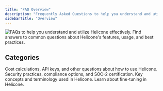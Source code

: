 ```yaml
---
title: "FAQ Overview"
description: "Frequently Asked Questions to help you understand and utilize Helicone effectively"
sidebarTitle: "Overview"
---
```



<Frame>
  <img
    src="/images/faq/faq-cover.webp"
    alt="FAQs to help you understand and utilize Helicone effectively."
  />
</Frame>

<Callout title="Welcome to Helicone FAQ!" type="info">
  Find answers to common questions about Helicone's features, usage, and best
  practices.
</Callout>

## Categories

<CardGroup cols={2} gap="medium">
  <Card
    title="Using Helicone"
    icon="server"
    href="/faq/tag/platform"
    horizontal
    iconType="light"
  >
    Cost calculations, API keys, and other questions about how to use Helicone.
  </Card>
  <Card
    title="Security and Compliance"
    icon="shield-check"
    href="/faq/tag/security"
    horizontal
    iconType="light"
  >
    Security practices, compliance options, and SOC-2 certification.
  </Card>
  <Card
    title="Key Concepts"
    icon="lightbulb"
    href="/faq/tag/concepts"
    horizontal
    iconType="light"
  >
    Key concepts and terminology used in Helicone.
  </Card>
  <Card
    title="Fine-tuning"
    icon="code"
    href="/faq/tag/fine-tuning"
    horizontal
    iconType="light"
  >
    Learn about fine-tuning in Helicone.
  </Card>
</CardGroup>

<QuestionsSection />
